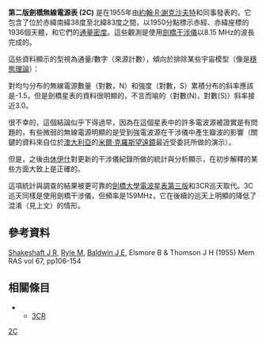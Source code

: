 {{Infobox Astronomical Survey
|name         = 2C
|image        = 
|caption      = 
|organization = [[劍橋大學|劍橋大學]] [[卡文迪天文物理組|電波天文小組]]
|alt_names    = 
|wavelength   = 81.5 MHz 無線電
|source       = [[劍橋干涉儀|劍橋干涉儀]]
|goals        = 
|products     = 2C星表
|website      = 
}}
'''第二版劍橋無線電源表 (2C)''' 是在1955年由[[約翰·R·謝克沙夫特|約翰·R·謝克沙夫特]]和同事發表的。它包含了位於赤緯南緯38度至北緯83度之間，以1950分點標示赤經、赤緯座標的1936個天體，和它們的[[央斯基_(單位)|通量密度]]。這些觀測是使用[[劍橋干涉儀|劍橋干涉儀]]以8.15 MHz的波長完成的。

這些資料顯示的型視為通量/數字（來源計數），傾向於排除某些宇宙模型（像是[[穩態理論|穩態理論]]）：
	
對均勻分布的無線電源數量（對數，N）和強度（對數，S）累積分布的斜率應該是-1.5，但是劍橋星表的資料很明顯的，不言而喻的（對數(N)，對數(S)）斜率接近3.0。

很不幸的，這個結論似乎下得過早，因為在這個星表中的許多電波源被證實是有問題的，有些微弱的無線電源明顯的是受到強電波源在干涉儀中產生瓣波的影響（關鍵的資料來自位於[[澳大利亞|澳大利亞]]的[[米爾·克羅斯望遠鏡|米爾·克羅斯望遠鏡]]最近受委託所做的演示）。

但是，之後由[[安東尼·休伊什|休伊什]]對更新的干涉儀紀錄所做的統計與分析顯示，在初步解釋的某些方面大致上是正確的。

這項統計與調查的結果被更可靠的[[3C星表|劍橋大學電波星表第三版]]和3CR巡天取代。3C巡天同樣是使用劍橋干涉儀，但頻率是159MHz，它在後續的巡天上明顯的降低了混淆（見上文）的情形。

== 參考資料 ==
[[John_R_Shakeshaft|Shakeshaft J R]], [[Martin_Ryle|Ryle M]], [[John_E._Baldwin|Baldwin J E]], Elsmore B & Thomson J H (1955) Mem RAS vol 67, pp106-154

== 相關條目 ==
{{劍橋星表}} 
** [[3CR|3CR]]

[[Category:卡文迪許實驗室|2C]]